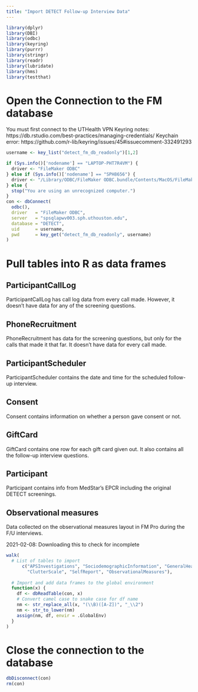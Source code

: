```yaml
---
title: "Import DETECT Follow-up Interview Data"
---
```


```r
library(dplyr)
library(DBI)
library(odbc)
library(keyring)
library(purrr)
library(stringr)
library(readr)
library(lubridate)
library(hms)
library(testthat)
```

# Open the Connection to the FM database

You must first connect to the UTHealth VPN
Keyring notes: https://db.rstudio.com/best-practices/managing-credentials/
Keychain error: https://github.com/r-lib/keyring/issues/45#issuecomment-332491293

```r
username <- key_list("detect_fm_db_readonly")[1,2]

if (Sys.info()['nodename'] == "LAPTOP-PHT7R4VM") {
  driver <- "FileMaker ODBC"
} else if (Sys.info()['nodename'] == "SPH8656") {
  driver <- "/Library/ODBC/FileMaker ODBC.bundle/Contents/MacOS/FileMaker ODBC"
} else {
  stop("You are using an unrecognized computer.")
}
con <- dbConnect(
  odbc(), 
  driver   = "FileMaker ODBC",
  server   = "spsqlapwv003.sph.uthouston.edu",
  database = "DETECT",
  uid      = username,
  pwd      = key_get("detect_fm_db_readonly", username)
)
```

# Pull tables into R as data frames

## ParticipantCallLog 

ParticipantCallLog has call log data from every call made. However, it doesn't have data for any of the screening questions.

## PhoneRecruitment

PhoneRecruitment has data for the screening questions, but only for the calls that made it that far. It doesn't have data for every call made.

## ParticipantScheduler 

ParticipantScheduler contains the date and time for the scheduled follow-up interview.

## Consent 

Consent contains information on whether a person gave consent or not.

## GiftCard

GiftCard contains one row for each gift card given out. It also contains all the follow-up interview questions.

## Participant

Participant contains info from MedStar's EPCR including the original DETECT screenings.

## Observational measures

Data collected on the observational measures layout in FM Pro during the F/U interviews. 

2021-02-08: Downloading this to check for incomplete

```r
walk(
  # List of tables to import
      c("APSInvestigations", "SociodemographicInformation", "GeneralHealth", 
        "ClutterScale", "SelfReport", "ObservationalMeasures"),
  
  # Import and add data frames to the global environment
  function(x) {
    df <- dbReadTable(con, x)
    # Convert camel case to snake case for df name
    nm <- str_replace_all(x, "(\\B)([A-Z])", "_\\2")
    nm <- str_to_lower(nm)
    assign(nm, df, envir = .GlobalEnv)
  }
)
```

# Close the connection to the database

```r
dbDisconnect(con)
rm(con)
```
